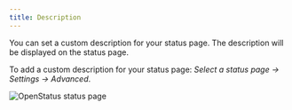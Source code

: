 ```yaml
---
title: Description
---
```





You can set a custom description for your status page. The description will be displayed on the status page.

To add a custom description for your status page: _Select a status page &rarr; Settings &rarr; Advanced_.




  <Image
    src={StatusPage}
    alt="OpenStatus status page"
  />

